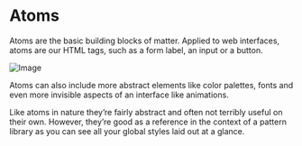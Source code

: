 <Meta title="Atoms/Description"/>

# Atoms

Atoms are the basic building blocks of matter. Applied to web interfaces, atoms are our HTML tags, such as a form label, an input or a button.

![Image](/docs/intro/atoms.jpg)

Atoms can also include more abstract elements like color palettes, fonts and even more invisible aspects of an interface like animations.

Like atoms in nature they’re fairly abstract and often not terribly useful on their own. However, they’re good as a reference in the context of a pattern library as you can see all your global styles laid out at a glance.

